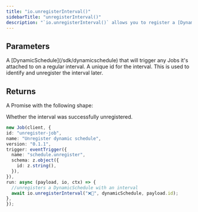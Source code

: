 ```yaml
---
title: "io.unregisterInterval()"
sidebarTitle: "unregisterInterval()"
description: "`io.unregisterInterval()` allows you to register a [DynamicSchedule](/sdk/dynamicschedule) that will trigger any jobs it's attached to on a regular interval."
---
```


## Parameters

<Snippet file="stable-key-param.mdx" />
<ResponseField name="dynamicSchedule" type="DynamicSchedule" required>
  A [DynamicSchedule](/sdk/dynamicschedule) that will trigger any Jobs it's
  attached to on a regular interval.
</ResponseField>
<ResponseField name="id" type="string" required>
  A unique id for the interval. This is used to identify and unregister the
  interval later.
</ResponseField>

## Returns

A Promise with the following shape:

<ResponseField name="ok" type="boolean" required>
  Whether the interval was successfully unregistered.
</ResponseField>

<RequestExample>
  
  ```typescript
new Job(client, {
  id: "unregister-job",
  name: "Unregister dynamic schedule",
  version: "0.1.1",
  trigger: eventTrigger({
    name: "schedule.unregister",
    schema: z.object({
      id: z.string(),
    }),
  }),
  run: async (payload, io, ctx) => {
    //unregisters a DynamicSchedule with an interval 
    await io.unregisterInterval("❌📆", dynamicSchedule, payload.id);
},
});
```

</RequestExample>
